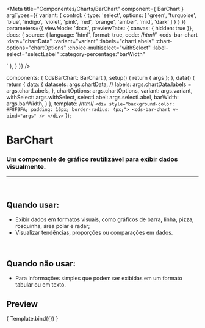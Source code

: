 
<Meta
  title="Componentes/Charts/BarChart"
  component={ BarChart }
  argTypes={{
    variant: {
      control: {
        type: 'select',
        options: [
          'green',
          'turquoise',
          'blue',
          'indigo',
          'violet',
          'pink',
          'red',
          'orange',
          'amber',
          'mid',
          'dark'
        ]
      }
    }
	}}
  parameters={{
    viewMode: 'docs',
    previewTabs: { canvas: { hidden: true }},
    docs: {
      source: {
        language: 'html',
        format: true,
        code: /*html*/`
<cds-bar-chart
  :data="chartData"
  :variant="variant"
  :labels="chartLabels"
  :chart-options="chartOptions"
  :choice-multiselect="withSelect"
  :label-select="selectLabel"
  :category-percentage:"barWidth"
>
</cds-bar-chart>`
      },
    }
  }}
/>

  components: { CdsBarChart: BarChart },
  setup() {
    return { args };
  },
  data() {
    return {
      data: {
        datasets: args.chartData,
        // labels: args.chartData.labels = args.chartLabels,
      },
      chartOptions: args.chartOptions,
      variant: args.variant,
      withSelect: args.withSelect,
      selectLabel: args.selectLabel,
      barWidth: args.barWidth,
    }
  },
  template: /*html*/ `
    <div style="background-color: #F8F9FA; padding: 16px; border-radius: 4px;">
      <cds-bar-chart
        v-bind="args"
      />
    </div>
  `
});

# BarChart

### Um componente de gráfico reutilizável para exibir dados visualmente.
---
<br />

## Quando usar:
- Exibir dados em formatos visuais, como gráficos de barra, linha, pizza, rosquinha, área polar e radar;
- Visualizar tendências, proporções ou comparações em dados.

<br />

## Quando não usar:
- Para informações simples que podem ser exibidas em um formato tabular ou em texto.

## Preview

<Canvas>
  <Story
    name="BarChart"
    args={{
      labels: ['Janeiro','Fevereiro','Março', 'Abril', 'Maio'],
      variant: 'green',
      data: [
				{				
          name: 'Ecocardiograma',
          datasets: [
            {
              label: 'Realizado',
              data: [50, 50, 50, 50, 50],
            },
            {
              label: 'Pendente',
              data: [200, 180, 250, 190, 280],
            },
            {
              label: 'Não realizado',
              data: [38, 84, 120, 90, 185],
            }
          ]					
				},
				{ 			
          name: 'Raio-X',
          datasets: [
            {
              label: 'Realizado',
              data: [120, 220, 180, 320, 150],
            },
            {
              label: 'Pendente',
              data: [98, 145, 160, 190, 175],
            },
            {
              label: 'Não realizado',
              data: [49, 84, 120, 78, 130],
            }
          ]				
				},
				{ 					
          name: 'Tomografia',
          datasets: [
            {
              label: 'Realizado',
              data: [55, 40, 33, 90, 120],
            },
            {
              label: 'Pendente',
              data: [25, 30, 90, 45, 20],
            },
            {
              label: 'Não realizado',
              data: [38, 84, 120, 90, 45],
            }
          ]				
				}
			],
      barWidth: 1,
      withSelect: true,
      selectLabel: 'Exames',
    }}
  >
    { Template.bind({}) }
  </Story>
</Canvas>

<ArgsTable story="BarChart" />

